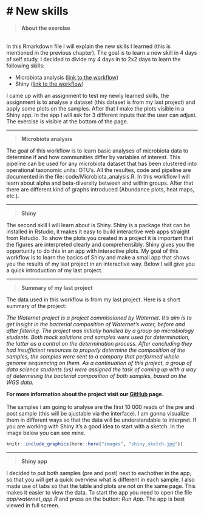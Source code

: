 # New skills{-}
================================================================================

>__About the exercise__

<br>
In this Rmarkdown file I will explain the new skills I learned (this is mentioned in the previous chapter). The goal is to learn a new skill in 4 days of self study, I decided to divide my 4 days in to 2x2 days to learn the following skills:

- Microbiota analysis         ([link to the workflow](https://rstudio-pubs-static.s3.amazonaws.com/268156_d3ea37937f4f4469839ab6fa2c483842.html#other_visualizations))
- Shiny                      ([link to the workflow](https://mastering-shiny.org/basic-app.html))
<br>

I came up with an assignment to test my newly learned skills, the assignment is to analyse a dataset (this dataset is from my last project) and apply some plots on the samples. After that I make the plots visible in a Shiny app. In the app I will ask for 3 different inputs that the user can adjust. The exercise is visible at the bottom of the page.
<br>

***

>__Microbiota analysis__


The goal of this workflow is to learn basic analyses of microbiota data to determine if and how communities differ by variables of interest. This pipeline can be used for any microbiota dataset that has been clustered into operational taxonomic units: OTU's. All the resultes, code and pipeline are documented in the file: code/Microbiota_analysis.R. In this workflow I will learn about alpha and beta-diversity between and within groups. After that there are different kind of graphs introduced (Abundance plots, heat maps, etc.).
<br>

***

>__Shiny__


The second skill I will learn about is Shiny. Shiny is a package that can be installed in Rstudio, it makes it easy to build interactive web apps straight from Rstudio. To show the plots you created in a project it is important that the figures are interpreted clearly and comprehensibly. Shiny gives you the opportunity to do this in an app with interactive plots. My goal of this workflow is to learn the basics of Shiny and make a small app that shows you the results of my last project in an interactive way. Below I will give you a quick introduction of my last project.
<br>

***

>__Summary of my last project__

The data used in this workflow is from my last project. Here is a short summary of the project:

_The Waternet project is a project commissioned by Waternet. It's aim is to get insight in the bacterial composition of Waternet's water, before and after filtering. The project was initially handled by a group op microbiology students. Both mock solutions and samples were used for determination, the latter as a control on the determination process. After concluding they had insufficient resources to properly determine the composition of the samples, the samples were sent to a company that performed whole genome sequencing on them. As a continuation of this project, a group of data science students (us) were assigned the task of coming up with a way of determining the bacterial composition of both samples, based on the WGS data._

__For more information about the project visit our [GitHub](https://github.com/ProjecticumDataScience/Project-1-Waternet) page.__
<br><br>
The samples i am going to analyse are the first 10 000 reads of the pre and post sample (this will be ajustable via the interface). I am gonna visualize them in different ways so that the data will be understandable to interpret. If you are working with Shiny it's a good idea to start with a sketch. In the image below you can see mine.
<br>

```{r, out.width= "400px", out.height= "600px", echo=FALSE}
knitr::include_graphics(here::here("images", "shiny_sketch.jpg"))
```

***

>__Shiny app__

I decided to put both samples (pre and post) next to eachother in the app, so that you will get a quick overview what is different in each sample. I also made use of tabs so that the table and plots are not on the same page. This makes it easier to view the data. To start the app you need to open the file _app/waternet_app.R_ and press on the button: _Run App_. The app is best viewed in full screen.

